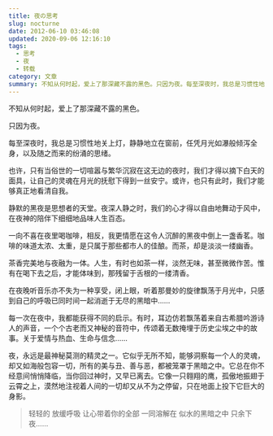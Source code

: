 ```yaml
---
title: 夜の思考
slug: nocturne
date: 2012-06-10 03:46:08
updated: 2020-09-06 12:16:10
tags:
  - 思考
  - 夜
  - 转载
category: 文章
summary: 不知从何时起，爱上了那深藏不露的黑色。只因为夜。每至深夜时，我总是习惯性地关上灯，静静地立在窗前，任凭月光如瀑般倾泻全身，以及随之而来的纷涌的思绪。
---
```


不知从何时起，爱上了那深藏不露的黑色。

只因为夜。

每至深夜时，我总是习惯性地关上灯，静静地立在窗前，任凭月光如瀑般倾泻全身，以及随之而来的纷涌的思绪。

也许，只有当俗世的一切喧嚣与繁华沉寂在这无边的夜时，我们才得以摘下白天的面具，让自己的灵魂在月光的抚慰下得到一丝安宁。或许，也只有此时，我们才能够真正地看清自我。

静默的黑夜是思想者的天堂。夜深人静之时，我们的心才得以自由地舞动于风中，在夜神的陪伴下细细地品味人生百态。

一向不喜在夜里喝咖啡，相反，我更情愿在这令人沉醉的黑夜中倒上一盏香茗。咖啡的味道太浓、太重，是只属于那些都市人的佳酿。而茶，却是淡淡一缕幽香。

茶香完美地与夜融为一体。人生，有时也如茶一样，淡然无味，甚至微微作苦。惟有在喝下去之后，才能体味到，那残留于舌根的一缕清香。

在夜晚听音乐亦不失为一种享受，闭上眼，听着那曼妙的旋律飘荡于月光中，只感到自己的呼吸已同时间一起消逝于无尽的黑暗中……

每一次在夜中，我都能获得不同的启示。有时，耳边仿若飘荡着来自古希腊吟游诗人的声音，一个个古老而又神秘的音符中，传颂着无数掩埋于历史尘埃之中的故事。关于爱情与热血、生命与信念……

夜，永远是最神秘莫测的精灵之一。它似乎无所不知，能够洞察每一个人的灵魂，却又如海般包容一切，所有的美与丑、善与恶，都被笼罩于黑暗之中。它总在你不经意间悄悄降临，当你回过神时，又早已离去。它像一只翱翔的鹰，孤傲地振翅于云霄之上，漠然地注视着人间的一切却又从不为之停留，只在地面上投下它巨大的身影。

>轻轻的
>放缓呼吸
>让心带着你的全部
>一同溶解在 似水的黑暗之中
>只余下 夜……

